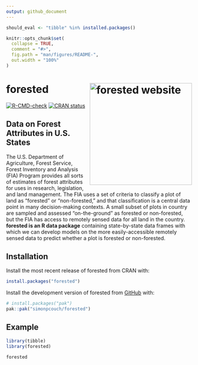 ```yaml
---
output: github_document
---
```


```r
should_eval <- "tibble" %in% installed.packages()

knitr::opts_chunk$set(
  collapse = TRUE,
  comment = "#>",
  fig.path = "man/figures/README-",
  out.width = "100%"
)
```

# forested <a href="https://simonpcouch.github.io/forested/"><img src="man/figures/logo.png" align="right" height="277" alt="forested website" /></a>

<!-- badges: start -->
  [![R-CMD-check](https://github.com/simonpcouch/forested/actions/workflows/R-CMD-check.yaml/badge.svg)](https://github.com/simonpcouch/forested/actions/workflows/R-CMD-check.yaml)
  [![CRAN status](https://www.r-pkg.org/badges/version/forested)](https://CRAN.R-project.org/package=forested)
<!-- badges: end -->

## Data on Forest Attributes in U.S. States

The U.S. Department of Agriculture, Forest Service, Forest Inventory and Analysis (FIA) Program provides all sorts of estimates of forest attributes for uses in research, legislation, and land management. The FIA uses a set of criteria to classify a plot of land as "forested" or "non-forested," and that classification is a central data point in many decision-making contexts. A small subset of plots in country are sampled and assessed "on-the-ground" as forested or non-forested, but the FIA has access to remotely sensed data for all land in the country. **forested is an R data package** containing state-by-state data frames with which we can develop models on the more easily-accessible remotely sensed data to predict whether a plot is forested or non-forested.

## Installation

Install the most recent release of forested from CRAN with:

``` r
install.packages("forested")
```

Install the development version of forested from [GitHub](https://github.com/) with:

``` r
# install.packages("pak")
pak::pak("simonpcouch/forested")
```

## Example

```r
library(tibble)
library(forested)

forested
```

